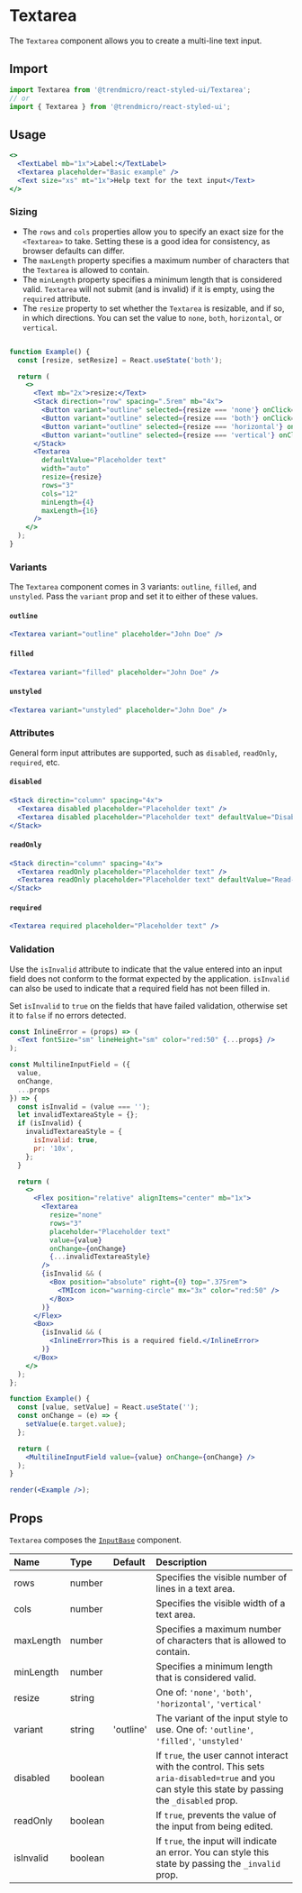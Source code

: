 # Textarea

The `Textarea` component allows you to create a multi-line text input.

## Import

```js
import Textarea from '@trendmicro/react-styled-ui/Textarea';
// or
import { Textarea } from '@trendmicro/react-styled-ui';
```

## Usage

```jsx
<>
  <TextLabel mb="1x">Label:</TextLabel>
  <Textarea placeholder="Basic example" />
  <Text size="xs" mt="1x">Help text for the text input</Text>
</>
```

### Sizing

* The `rows` and `cols` properties allow you to specify an exact size for the `<Textarea>` to take. Setting these is a good idea for consistency, as browser defaults can differ.
* The `maxLength` property specifies a maximum number of characters that the `Textarea` is allowed to contain.
* The `minLength` property specifies a minimum length that is considered valid. `Textarea` will not submit (and is invalid) if it is empty, using the `required` attribute.
* The `resize` property to set whether the `Textarea` is resizable, and if so, in which directions. You can set the value to `none`, `both`, `horizontal`, or `vertical`.

```jsx

function Example() {
  const [resize, setResize] = React.useState('both');

  return (
    <>
      <Text mb="2x">resize:</Text>
      <Stack direction="row" spacing=".5rem" mb="4x">
        <Button variant="outline" selected={resize === 'none'} onClick={() => setResize('none')}>none</Button>
        <Button variant="outline" selected={resize === 'both'} onClick={() => setResize('both')}>both</Button>
        <Button variant="outline" selected={resize === 'horizontal'} onClick={() => setResize('horizontal')}>horizontal</Button>
        <Button variant="outline" selected={resize === 'vertical'} onClick={() => setResize('vertical')}>vertical</Button>
      </Stack>
      <Textarea
        defaultValue="Placeholder text"
        width="auto"
        resize={resize}
        rows="3"
        cols="12"
        minLength={4}
        maxLength={16}
      />
    </>
  );
}
```

### Variants

The `Textarea` component comes in 3 variants: `outline`, `filled`, and `unstyled`. Pass the `variant` prop and set it to either of these values.

#### `outline`

```jsx
<Textarea variant="outline" placeholder="John Doe" />
```

#### `filled`

```jsx
<Textarea variant="filled" placeholder="John Doe" />
```

#### `unstyled`

```jsx
<Textarea variant="unstyled" placeholder="John Doe" />
```

### Attributes

General form input attributes are supported, such as `disabled`, `readOnly`, `required`, etc.

#### `disabled`

```jsx
<Stack directin="column" spacing="4x">
  <Textarea disabled placeholder="Placeholder text" />
  <Textarea disabled placeholder="Placeholder text" defaultValue="Disabled" />
</Stack>
```

#### `readOnly`

```jsx
<Stack directin="column" spacing="4x">
  <Textarea readOnly placeholder="Placeholder text" />
  <Textarea readOnly placeholder="Placeholder text" defaultValue="Read-only" />
</Stack>
```

#### `required`

```jsx
<Textarea required placeholder="Placeholder text" />
```

### Validation

Use the `isInvalid` attribute to indicate that the value entered into an input field does not conform to the format expected by the application. `isInvalid` can also be used to indicate that a required field has not been filled in.

Set `isInvalid` to `true` on the fields that have failed validation, otherwise set it to `false` if no errors detected.

```jsx noInline
const InlineError = (props) => (
  <Text fontSize="sm" lineHeight="sm" color="red:50" {...props} />
);

const MultilineInputField = ({
  value,
  onChange,
  ...props
}) => {
  const isInvalid = (value === '');
  let invalidTextareaStyle = {};
  if (isInvalid) {
    invalidTextareaStyle = {
      isInvalid: true,
      pr: '10x',
    };
  }

  return (
    <>
      <Flex position="relative" alignItems="center" mb="1x">
        <Textarea
          resize="none"
          rows="3"
          placeholder="Placeholder text"
          value={value}
          onChange={onChange}
          {...invalidTextareaStyle}
        />
        {isInvalid && (
          <Box position="absolute" right={0} top=".375rem">
            <TMIcon icon="warning-circle" mx="3x" color="red:50" />
          </Box>
        )}
      </Flex>
      <Box>
        {isInvalid && (
          <InlineError>This is a required field.</InlineError>
        )}
      </Box>
    </>
  );
};

function Example() {
  const [value, setValue] = React.useState('');
  const onChange = (e) => {
    setValue(e.target.value);
  };

  return (
    <MultilineInputField value={value} onChange={onChange} />
  );
}

render(<Example />);
```

## Props

`Textarea` composes the [`InputBase`](./inputbase) component.

| Name | Type | Default | Description |
| :--- | :--- | :------ | :---------- |
| rows | number | | Specifies the visible number of lines in a text area. |
| cols | number | | Specifies the visible width of a text area. |
| maxLength | number | | Specifies a maximum number of characters that is allowed to contain. |
| minLength | number | | Specifies a minimum length that is considered valid. |
| resize | string | | One of: `'none'`, `'both'`, `'horizontal'`, `'vertical'` |
| variant | string | 'outline' | The variant of the input style to use. One of: `'outline'`, `'filled'`, `'unstyled'` |
| disabled | boolean | | If `true`, the user cannot interact with the control. This sets `aria-disabled=true` and you can style this state by passing the `_disabled` prop. |
| readOnly | boolean | | If `true`, prevents the value of the input from being edited. |
| isInvalid | boolean | | If `true`, the input will indicate an error. You can style this state by passing the `_invalid` prop. |
